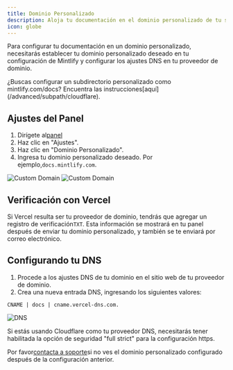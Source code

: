 ```yaml
---
title: Dominio Personalizado
description: Aloja tu documentación en el dominio personalizado de tu sitio web
icon: globe
---
```


Para configurar tu documentación en un dominio personalizado, necesitarás establecer tu dominio personalizado deseado en tu configuración de Mintlify y configurar los ajustes DNS en tu proveedor de dominio.

<Info>
  ¿Buscas configurar un subdirectorio personalizado como mintlify.com/docs? Encuentra las instrucciones[aquí](/advanced/subpath/cloudflare).
</Info>

## Ajustes del Panel

1. Dirígete al[panel](https://dashboard.mintlify.com)
2. Haz clic en "Ajustes".
3. Haz clic en "Dominio Personalizado".
4. Ingresa tu dominio personalizado deseado. Por ejemplo,`docs.mintlify.com`.

<Frame>
  <img alt="Custom Domain" className="block dark:hidden" src="/images/add-custom-domain-light.png" />

  <img alt="Custom Domain" className="hidden dark:block" src="/images/add-custom-domain-dark.png" />
</Frame>

## Verificación con Vercel

Si Vercel resulta ser tu proveedor de dominio, tendrás que agregar un registro de verificación`TXT`. Esta información se mostrará en tu panel después de enviar tu dominio personalizado, y también se te enviará por correo electrónico.

## Configurando tu DNS

1. Procede a los ajustes DNS de tu dominio en el sitio web de tu proveedor de dominio.
2. Crea una nueva entrada DNS, ingresando los siguientes valores:

```
CNAME | docs | cname.vercel-dns.com.
```

<Frame>
  <img alt="DNS" src="https://mintlify-assets.b-cdn.net/mintlify-dns.png" />
</Frame>

Si estás usando Cloudflare como tu proveedor DNS, necesitarás tener habilitada la opción de seguridad "full strict" para la configuración https.

Por favor[contacta a soporte](mailto:sales@mintlify.com)si no ves el dominio personalizado configurado después de la configuración anterior.
